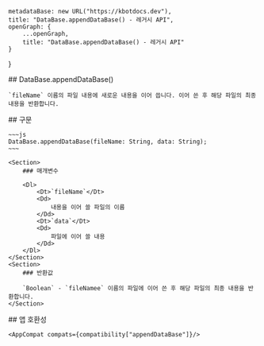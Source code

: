 
    metadataBase: new URL("https://kbotdocs.dev"),
    title: "DataBase.appendDataBase() - 레거시 API",
    openGraph: {
        ...openGraph,
        title: "DataBase.appendDataBase() - 레거시 API"
    }
}

<Section>
    ## DataBase.appendDataBase()

    `fileName` 이름의 파일 내용에 새로운 내용을 이어 씁니다. 이어 쓴 후 해당 파일의 최종 내용을 반환합니다.
</Section>
<Section>
    ## 구문

    ~~~js
    DataBase.appendDataBase(fileName: String, data: String);
    ~~~

    <Section>
        ### 매개변수

        <Dl>
            <Dt>`fileName`</Dt>
            <Dd>
                내용을 이어 쓸 파일의 이름
            </Dd>
            <Dt>`data`</Dt>
            <Dd>
                파일에 이어 쓸 내용
            </Dd>
        </Dl>
    </Section>
    <Section>
        ### 반환값

        `Boolean` - `fileNamee` 이름의 파일에 이어 쓴 후 해당 파일의 최종 내용을 반환합니다.
    </Section>
</Section>
<Section>
    ## 앱 호환성

    <AppCompat compats={compatibility["appendDataBase"]}/>
</Section>